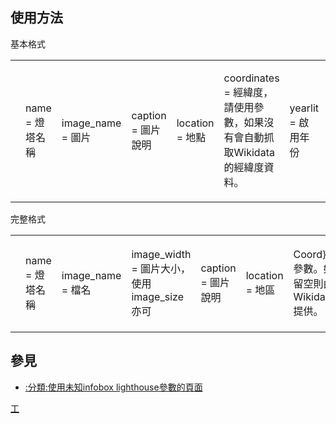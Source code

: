 <includeonly><!-- 在這裡加入模板的保護標識 --></includeonly><noinclude>{{template doc page viewed directly}}</noinclude>
<!-- 在本行下編輯模板說明 -->

{{Parameter names example | name | image_name | image_width | caption | location | coordinates = {{coord|22.615447|120.264986}} |designation | yearbuilt | yearlit | automated | yeardeactivated | foundation | construction | shape | marking | height | focalheight | lens | currentlens | lightsource | intensity | range | characteristic | fogsignal | racon | admiralty | canada | NGA | ARLHS | USCG | country | managingagent | heritage }}

== 使用方法 ==
基本格式
{| style="border: none; background: transparent;"
|<pre>

{{Infobox lighthouse
|name                = 燈塔名稱
|image_name          = 圖片
|caption             = 圖片說明
|location            = 地點
|coordinates         = 經緯度，請使用{{Coord}}參數，如果沒有會自動抓取Wikidata的經緯度資料。
|yearlit             = 啟用年份
|managingagent       = 管轄單位
}}

</pre>
|}

完整格式
{| style="border: none; background: transparent;"
|<pre>

{{Infobox lighthouse
|name                = 燈塔名稱
|image_name          = 檔名
|image_width         = 圖片大小，使用image_size亦可
|caption             = 圖片說明
|location            = 地區
|coordinates         = 經緯度，請使用{{tl|Coord}}參數。如留空則由Wikidata提供。
|designation         = 
|yearbuilt           = 初代建築完工年份
|yearlit             = 啟用年份
|automated           = 自動化年份
|yeardeactivated     = 停用年份
|foundation          = 塔基
|construction        = 構造
|shape               = 塔形
|marking             = 標識
|height              = 高度
|focalheight         = 燈高
|lens                = 初始燈器
|currentlens         = 目前燈器
|lightsource         = 光源
|intensity           = 光力
|range               = 光程
|characteristic      = 燈號頻率
|fogsignal           = 霧笛信號
|racon               = 雷達信標
|admiralty           = 海軍編號
|canada              = CHS編號
|NGA                 = NGA編號
|ARLHS               = ARLHS編號
|USCG                = USCG編號
|country             = 
|managingagent       = 管理機構
|heritage            = 遺產
}}
</pre>
|}

== 參見 ==
*[[:分類:使用未知infobox lighthouse參數的頁面]]
{{Buildings_and_structures_infobox_templates}}
<includeonly>
<!-- 本行下加入模板的分類 -->
[[Category:建筑物信息框模板|工]]
</includeonly>